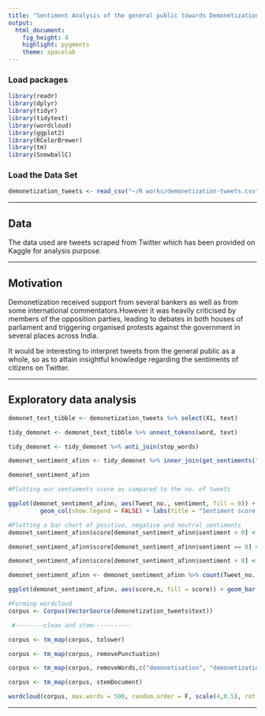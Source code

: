```yaml
---
title: "Sentiment Analysis of the general public towards Demonetization"
output: 
  html_document: 
    fig_height: 4
    highlight: pygments
    theme: spacelab
---
```



### Load packages

```r
library(readr)
library(dplyr)
library(tidyr)
library(tidytext)
library(wordcloud)
library(ggplot2)
library(RColorBrewer)
library(tm)
library(SnowballC)
```

### Load the Data Set


```r
demonetization_tweets <- read_csv("~/R works/demonetization-tweets.csv")
```

* * *

## Data
The data used are tweets scraped from Twitter which has been provided on Kaggle for analysis purpose. 

* * *

## Motivation

Demonetization received support from several bankers as well as from some international commentators.However it was heavily criticised by members of the opposition parties, leading to debates in both houses of parliament and triggering organised protests against the government in several places across India.

It would be interesting to interpret tweets from the general public as a whole, so as to attain insightful knowledge regarding the sentiments of citizens on Twitter.

* * *

## Exploratory data analysis

```r
demonet_text_tibble <- demonetization_tweets %>% select(X1, text)

tidy_demonet <- demonet_text_tibble %>% unnest_tokens(word, text)

tidy_demonet <- tidy_demonet %>% anti_join(stop_words)

demonet_sentiment_afinn <- tidy_demonet %>% inner_join(get_sentiments("afinn")) %>%  group_by(Tweet_no. = X1) %>%                               summarise(sentiment = sum(score))

demonet_sentiment_afinn

#Plotting our sentiments score as compared to the no. of tweets

ggplot(demonet_sentiment_afinn, aes(Tweet_no., sentiment, fill = 0)) +
         geom_col(show.legend = FALSE) + labs(title = "Sentiment score Distribution", x = "Tweet No.", y = "Sentiment           score")

#Plotting a bar chart of positive, negative and neutral sentiments
demonet_sentiment_afinn$score[demonet_sentiment_afinn$sentiment < 0] <- "Negative"

demonet_sentiment_afinn$score[demonet_sentiment_afinn$sentiment == 0] <- "Neutral"

demonet_sentiment_afinn$score[demonet_sentiment_afinn$sentiment > 0] <- "Positive"

demonet_sentiment_afinn <- demonet_sentiment_afinn %>% count(Tweet_no., score)

ggplot(demonet_sentiment_afinn, aes(score,n, fill = score)) + geom_bar(stat="identity", colour="black") + labs(title                   = "Demonetisation sentiment analysis", x = "Sentiment", y = "Tweet Count")

#Forming wordcloud
corpus <- Corpus(VectorSource(demonetization_tweets$text))

 #--------clean and stem-----------

corpus <- tm_map(corpus, tolower)

corpus <- tm_map(corpus, removePunctuation)

corpus <- tm_map(corpus, removeWords,c("demonetisation", "demonetization", "demonet",stopwords("english")))

corpus <- tm_map(corpus, stemDocument)

wordcloud(corpus, max.words = 500, random.order = F, scale(4,0.5), rot.per = 0.35, colors = brewer.pal(8,"Dark2"))
```


* * *

